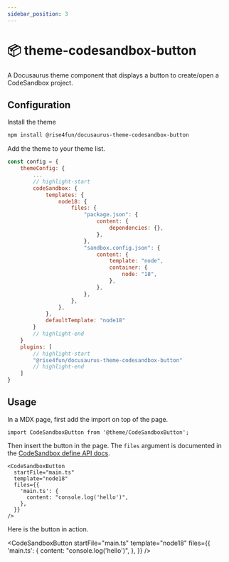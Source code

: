 ```yaml
---
sidebar_position: 3
---
```



# 📦 theme-codesandbox-button

A Docusaurus theme component that displays a button to create/open a CodeSandbox project.

## Configuration

Install the theme

```bash npm2yarn
npm install @rise4fun/docusaurus-theme-codesandbox-button
```

Add the theme to your theme list.

```js
const config = {
    themeConfig: {
        ...
        // highlight-start
        codeSandbox: {
            templates: {
                node18: {
                    files: {
                        "package.json": {
                            content: {
                                dependencies: {},
                            },
                        },
                        "sandbox.config.json": {
                            content: {
                                template: "node",
                                container: {
                                    node: "18",
                                },
                            },
                        },
                    },
                },
            },
            defaultTemplate: "node18"
        }
        // highlight-end
    }
    plugins: [
        // highlight-start
        "@rise4fun/docusaurus-theme-codesandbox-button"
        // highlight-end
    ]
}
```

## Usage

In a MDX page, first add the import on top of the page.

```tsx
import CodeSandboxButton from '@theme/CodeSandboxButton';
```

Then insert the button in the page. The `files` argument is documented in the [CodeSandbox define API docs](https://codesandbox.io/docs/learn/getting-started/your-first-sandbox#define-api).

```tsx
<CodeSandboxButton
  startFile="main.ts"
  template="node18"
  files={{
    'main.ts': {
      content: "console.log('hello')",
    },
  }}
/>
```

Here is the button in action.

<BrowserWindow>

<CodeSandboxButton
  startFile="main.ts"
  template="node18"
  files={{
    'main.ts': {
      content: "console.log('hello')",
    },
  }}
/>

</BrowserWindow>
